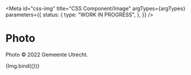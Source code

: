 <!-- @license CC0-1.0 -->


<Meta
  id="css-img"
  title="CSS Component/Image"
  argTypes={argTypes}
  parameters={{
    status: {
      type: "WORK IN PROGRESS",
    },
  }}
/>

# Photo

Photo © 2022 Gemeente Utrecht.

<Canvas>
  <Story
    name="Text alternative in another language"
    args={{
      ...defaultArgs,
      src: "example/je-maintiendrai.svg",
      alt: "Je maintiendrai",
      lang: "fr",
      width: "200",
      height: "50",
    }}
  >
    {Img.bind({})}
  </Story>
</Canvas>

<ArgsTable story="Text alternative in another language" />
